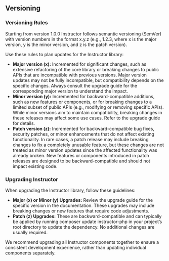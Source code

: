 ## Versioning

### Versioning Rules

Starting from version 1.0.0 Instructor follows semantic versioning (SemVer) with version numbers in the format x.y.z (e.g., 1.2.3, where x is the major version, y is the minor version, and z is the patch version).

Use these rules to plan updates for the Instructor library:

 - **Major version (x):** Incremented for significant changes, such as extensive refactoring of the core library or breaking changes to public APIs that are incompatible with previous versions. Major version updates may not be fully incompatible, but compatibility depends on the specific changes. Always consult the upgrade guide for the corresponding major version to understand the impact.
 - **Minor version (y):** Incremented for backward-compatible additions, such as new features or components, or for breaking changes to a limited subset of public APIs (e.g., modifying or removing specific APIs). While minor versions aim to maintain compatibility, breaking changes in these releases may affect some use cases. Refer to the upgrade guide for details.
 - **Patch version (z):** Incremented for backward-compatible bug fixes, security patches, or minor enhancements that do not affect existing functionality. In rare cases, a patch release may include breaking changes to fix a completely unusable feature, but these changes are not treated as minor version updates since the affected functionality was already broken. New features or components introduced in patch releases are designed to be backward-compatible and should not impact existing code.

### Upgrading Instructor

When upgrading the Instructor library, follow these guidelines:

 - **Major (x) or Minor (y) Upgrades:** Review the upgrade guide for the specific version in the documentation. These upgrades may include breaking changes or new features that require code adjustments.
 - **Patch (z) Upgrades:** These are backward-compatible and can typically be applied by running composer update instructor-php in your project’s root directory to update the dependency. No additional changes are usually required.

We recommend upgrading all Instructor components together to ensure a consistent development experience, rather than updating individual components separately.
